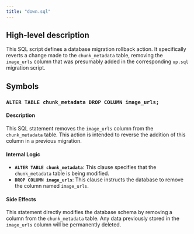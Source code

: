 ```yaml
---
title: "down.sql"
---
```


## High-level description
This SQL script defines a database migration rollback action. It specifically reverts a change made to the `chunk_metadata` table, removing the `image_urls` column that was presumably added in the corresponding `up.sql` migration script.

## Symbols

### `ALTER TABLE chunk_metadata DROP COLUMN image_urls;`
#### Description
This SQL statement removes the `image_urls` column from the `chunk_metadata` table. This action is intended to reverse the addition of this column in a previous migration.

#### Internal Logic
- **`ALTER TABLE chunk_metadata`**: This clause specifies that the `chunk_metadata` table is being modified.
- **`DROP COLUMN image_urls`**: This clause instructs the database to remove the column named `image_urls`.

#### Side Effects
This statement directly modifies the database schema by removing a column from the `chunk_metadata` table. Any data previously stored in the `image_urls` column will be permanently deleted. 
